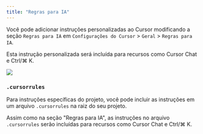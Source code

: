 ```yaml
---
title: "Regras para IA"
---
```


Você pode adicionar instruções personalizadas ao Cursor modificando a seção `Regras para IA` em `Configurações do Cursor` > `Geral` > `Regras para IA`.

Esta instrução personalizada será incluída para recursos como Cursor Chat e Ctrl/⌘ K.

<Frame>
  <img src="/images/context/rules-for-ai.png" />
</Frame>

### `.cursorrules`

Para instruções específicas do projeto, você pode incluir as instruções em um arquivo `.cursorrules` na raiz do seu projeto.

Assim como na seção "Regras para IA", as instruções no arquivo `.cursorrules` serão incluídas para recursos como Cursor Chat e Ctrl/⌘ K.

